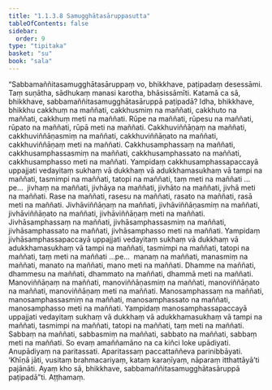```yaml
---
title: "1.1.3.8 Samugghātasāruppasutta"
tableOfContents: false
sidebar:
  order: 9
type: "tipitaka"
basket: "su"
book: "sala"
---
```



<DynamicBreadcrumb />

<Division number="30" book="sala" bookNo="13" page="18">

<Paragraph number="80" book="sala">
“Sabbamaññitasamugghātasāruppaṃ vo, bhikkhave, paṭipadaṃ desessāmi. Taṃ suṇātha, sādhukaṃ manasi karotha, bhāsissāmīti. Katamā ca sā, bhikkhave, sabbamaññitasamugghātasāruppā paṭipadā? Idha, bhikkhave, bhikkhu cakkhuṃ na maññati, cakkhusmiṃ na maññati, cakkhuto na maññati, cakkhuṃ meti na maññati. Rūpe na maññati, rūpesu na maññati, rūpato na maññati, rūpā meti na maññati. Cakkhuviññāṇaṃ na maññati, cakkhuviññāṇasmiṃ na maññati, cakkhuviññāṇato na maññati, cakkhuviññāṇaṃ meti na maññati. Cakkhusamphassaṃ na maññati, cakkhusamphassasmiṃ na maññati, cakkhusamphassato na maññati, cakkhusamphasso meti na maññati. Yampidaṃ cakkhusamphassapaccayā uppajjati vedayitaṃ sukhaṃ vā dukkhaṃ vā adukkhamasukhaṃ vā tampi na maññati, tasmimpi na maññati, tatopi na maññati, taṃ meti na maññati …pe…  jivhaṃ na maññati, jivhāya na maññati, jivhāto na maññati, jivhā meti na maññati. Rase na maññati, rasesu na maññati, rasato na maññati, rasā meti na maññati. Jivhāviññāṇaṃ na maññati, jivhāviññāṇasmiṃ na maññati, jivhāviññāṇato na maññati, jivhāviññāṇaṃ meti na maññati. Jivhāsamphassaṃ na maññati, jivhāsamphassasmiṃ na maññati, jivhāsamphassato na maññati, jivhāsamphasso meti na maññati. Yampidaṃ jivhāsamphassapaccayā uppajjati vedayitaṃ sukhaṃ vā dukkhaṃ vā adukkhamasukhaṃ vā tampi na maññati, tasmimpi na maññati, tatopi na maññati, taṃ meti na maññati …pe…  manaṃ na maññati, manasmiṃ na maññati, manato na maññati, mano meti na maññati. Dhamme na maññati, dhammesu na maññati, dhammato na maññati, dhammā meti na maññati. Manoviññāṇaṃ na maññati, manoviññāṇasmiṃ na maññati, manoviññāṇato na maññati, manoviññāṇaṃ meti na maññati. Manosamphassaṃ na maññati, manosamphassasmiṃ na maññati, manosamphassato na maññati, manosamphasso meti na maññati. Yampidaṃ manosamphassapaccayā uppajjati vedayitaṃ sukhaṃ vā dukkhaṃ vā adukkhamasukhaṃ vā tampi na maññati, tasmimpi na maññati, tatopi na maññati, taṃ meti na maññati. Sabbaṃ na maññati, sabbasmiṃ na maññati, sabbato na maññati, sabbaṃ meti na maññati. So evaṃ amaññamāno na ca kiñci loke upādiyati. Anupādiyaṃ na paritassati. Aparitassaṃ paccattaññeva parinibbāyati. ‘Khīṇā jāti, vusitaṃ brahmacariyaṃ, kataṃ karaṇīyaṃ, nāparaṃ itthattāyā’ti pajānāti. Ayaṃ kho sā, bhikkhave, sabbamaññitasamugghātasāruppā paṭipadā”ti.

</Paragraph>
</Division>

<Paragraph number="81" type="center" book="sala">
Aṭṭhamaṃ.
</Paragraph>